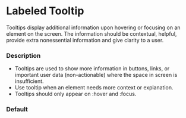 
<Meta of={LabeledTooltipStories} />

# Labeled Tooltip

Tooltips display additional information upon hovering or focusing on an element on the screen. The information should be contextual, helpful, provide extra nonessential information and give clarity to a user.

### Description

- Tooltips are used to show more information in buttons, links, or important user data (non-actionable) where the space in screen is insufficient.
- Use tooltip when an element needs more context or explanation.
- Tooltips should only appear on :hover and :focus.

### Default

<Canvas of={LabeledTooltipStories.Default} />
